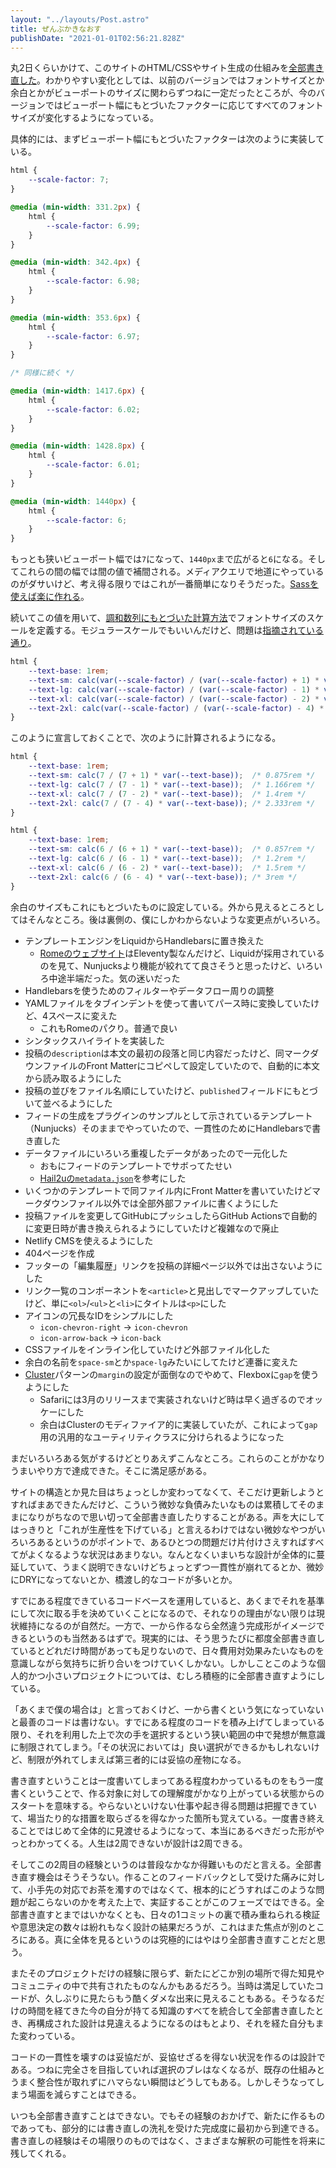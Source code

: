 ```yaml
---
layout: "../layouts/Post.astro"
title: ぜんぶかきなおす
publishDate: "2021-01-01T02:56:21.828Z"
---
```


丸2日くらいかけて、このサイトのHTML/CSSやサイト生成の仕組みを[全部書き直した](https://github.com/yuheiy/yuheiy.com-v5/commit/99b31c35ba936257fa5b14b61bb4a6356b427e6a)。わかりやすい変化としては、以前のバージョンではフォントサイズとか余白とかがビューポートのサイズに関わらずつねに一定だったところが、今のバージョンではビューポート幅にもとづいたファクターに応じてすべてのフォントサイズが変化するようになっている。

具体的には、まずビューポート幅にもとづいたファクターは次のように実装している。

```css
html {
	--scale-factor: 7;
}

@media (min-width: 331.2px) {
	html {
		--scale-factor: 6.99;
	}
}

@media (min-width: 342.4px) {
	html {
		--scale-factor: 6.98;
	}
}

@media (min-width: 353.6px) {
	html {
		--scale-factor: 6.97;
	}
}

/* 同様に続く */

@media (min-width: 1417.6px) {
	html {
		--scale-factor: 6.02;
	}
}

@media (min-width: 1428.8px) {
	html {
		--scale-factor: 6.01;
	}
}

@media (min-width: 1440px) {
	html {
		--scale-factor: 6;
	}
}
```

もっとも狭いビューポート幅では`7`になって、`1440px`まで広がると`6`になる。そしてこれらの間の幅では間の値で補間される。メディアクエリで地道にやっているのがダサいけど、考え得る限りではこれが一番簡単になりそうだった。[Sassを使えば楽に作れる](https://github.com/yuheiy/yuheiy.com-v5/blob/e836b14653874ebf1b1c866633cda0a19971122d/src/_styles/main.scss#L68-L87)。

続いてこの値を用いて、[調和数列にもとづいた計算方法](https://standard.shiftbrain.com/blog/harmonious-proportions-in-type-sizes)でフォントサイズのスケールを定義する。モジュラースケールでもいいんだけど、問題は[指摘されている通り](https://standard.shiftbrain.com/blog/music-math-typography)。

```css
html {
	--text-base: 1rem;
	--text-sm: calc(var(--scale-factor) / (var(--scale-factor) + 1) * var(--text-base));
	--text-lg: calc(var(--scale-factor) / (var(--scale-factor) - 1) * var(--text-base));
	--text-xl: calc(var(--scale-factor) / (var(--scale-factor) - 2) * var(--text-base));
	--text-2xl: calc(var(--scale-factor) / (var(--scale-factor) - 4) * var(--text-base));
}
```

このように宣言しておくことで、次のように計算されるようになる。

```css
html {
	--text-base: 1rem;
	--text-sm: calc(7 / (7 + 1) * var(--text-base));  /* 0.875rem */
	--text-lg: calc(7 / (7 - 1) * var(--text-base));  /* 1.166rem */
	--text-xl: calc(7 / (7 - 2) * var(--text-base));  /* 1.4rem */
	--text-2xl: calc(7 / (7 - 4) * var(--text-base)); /* 2.333rem */
}
```

```css
html {
	--text-base: 1rem;
	--text-sm: calc(6 / (6 + 1) * var(--text-base));  /* 0.857rem */
	--text-lg: calc(6 / (6 - 1) * var(--text-base));  /* 1.2rem */
	--text-xl: calc(6 / (6 - 2) * var(--text-base));  /* 1.5rem */
	--text-2xl: calc(6 / (6 - 4) * var(--text-base)); /* 3rem */
}
```

余白のサイズもこれにもとづいたものに設定している。外から見えるところとしてはそんなところ。後は裏側の、僕にしかわからないような変更点がいろいろ。

- テンプレートエンジンをLiquidからHandlebarsに置き換えた
	- [Romeのウェブサイト](https://rome.tools/)はEleventy製なんだけど、Liquidが採用されているのを見て、Nunjucksより機能が絞れてて良さそうと思ったけど、いろいろ中途半端だった。気の迷いだった
- Handlebarsを使うためのフィルターやデータフロー周りの調整
- YAMLファイルをタブインデントを使って書いてパース時に変換していたけど、4スペースに変えた
	- これもRomeのパクり。普通で良い
- シンタックスハイライトを実装した
- 投稿の`description`は本文の最初の段落と同じ内容だったけど、同マークダウンファイルのFront Matterにコピペして設定していたので、自動的に本文から読み取るようにした
- 投稿の並びをファイル名順にしていたけど、`published`フィールドにもとづいて並べるようにした
- フィードの生成をプラグインのサンプルとして示されているテンプレート（Nunjucks）そのままでやっていたので、一貫性のためにHandlebarsで書き直した
- データファイルにいろいろ重複したデータがあったので一元化した
	- おもにフィードのテンプレートでサボってたせい
	- [Hail2uの`metadata.json`](https://github.com/hail2u/hail2u.net/blob/8e0df3431ec2ff8859a79cb337c208aa8d4b649d/src/metadata.json)を参考にした
- いくつかのテンプレートで同ファイル内にFront Matterを書いていたけどマークダウンファイル以外では全部外部ファイルに書くようにした
- 投稿ファイルを変更してGitHubにプッシュしたらGitHub Actionsで自動的に変更日時が書き換えられるようにしていたけど複雑なので廃止
- Netlify CMSを使えるようにした
- 404ページを作成
- フッターの「編集履歴」リンクを投稿の詳細ページ以外では出さないようにした
- リンク一覧のコンポーネントを`<article>`と見出しでマークアップしていたけど、単に`<ol>`/`<ul>`と`<li>`にタイトルは`<p>`にした
- アイコンの冗長なIDをシンプルにした
	- `icon-chevron-right` → `icon-chevron`
	- `icon-arrow-back` → `icon-back`
- CSSファイルをインライン化していたけど外部ファイル化した
- 余白の名前を`space-sm`とか`space-lg`みたいにしてたけど連番に変えた
- [Cluster](https://every-layout.dev/layouts/cluster/)パターンの`margin`の設定が面倒なのでやめて、Flexboxに`gap`を使うようにした
	- Safariには3月のリリースまで実装されないけど時は早く過ぎるのでオッケーにした
	- 余白はClusterのモディファイア的に実装していたが、これによって`gap`用の汎用的なユーティリティクラスに分けられるようになった

まだいろいろある気がするけどとりあえずこんなところ。これらのことがかなりうまいやり方で達成できた。そこに満足感がある。

サイトの構造とか見た目はちょっとしか変わってなくて、そこだけ更新しようとすればまあできたんだけど、こういう微妙な負債みたいなものは累積してそのままになりがちなので思い切って全部書き直したりすることがある。声を大にしてはっきりと「これが生産性を下げている」と言えるわけではない微妙なやつがいろいろあるというのがポイントで、あるひとつの問題だけ片付けさえすればすべてがよくなるような状況はあまりない。なんとなくいまいちな設計が全体的に蔓延していて、うまく説明できないけどちょっとずつ一貫性が崩れてるとか、微妙にDRYになってないとか、橋渡し的なコードが多いとか。

すでにある程度できているコードベースを運用していると、あくまでそれを基準にして次に取る手を決めていくことになるので、それなりの理由がない限りは現状維持になるのが自然だ。一方で、一から作るなら全然違う完成形がイメージできるというのも当然あるはずで。現実的には、そう思うたびに都度全部書き直しているとどれだけ時間があっても足りないので、日々費用対効果みたいなものを意識しながら気持ちに折り合いをつけていくしかない。しかしことこのような個人的かつ小さいプロジェクトについては、むしろ積極的に全部書き直すようにしている。

「あくまで僕の場合は」と言っておくけど、一から書くという気になっていないと最善のコードは書けない。すでにある程度のコードを積み上げてしまっている限り、それを利用した上で次の手を選択するという狭い範囲の中で発想が無意識に制限されてしまう。「その状況においては」良い選択ができるかもしれないけど、制限が外れてしまえば第三者的には妥協の産物になる。

書き直すということは一度書いてしまってある程度わかっているものをもう一度書くということで、作る対象に対しての理解度がかなり上がっている状態からのスタートを意味する。やらないといけない仕事や起き得る問題は把握できていて、場当たり的な措置を取らざるを得なかった箇所も覚えている。一度書き終えることではじめて全体的に見渡せるようになって、本当にあるべきだった形がやっとわかってくる。人生は2周できないが設計は2周できる。

そしてこの2周目の経験というのは普段なかなか得難いものだと言える。全部書き直す機会はそうそうない。作ることのフィードバックとして受けた痛みに対して、小手先の対応でお茶を濁すのではなくて、根本的にどうすればこのような問題が起こらないのかを考えた上で、実証することがこのフェーズではできる。全部書き直すとまではいかなくとも、日々の1コミットの裏で積み重ねられる検証や意思決定の数々は紛れもなく設計の結果だろうが、これはまた焦点が別のところにある。真に全体を見るというのは究極的にはやはり全部書き直すことだと思う。

またそのプロジェクトだけの経験に限らず、新たにどこか別の場所で得た知見やコミュニティの中で共有されたものなんかもあるだろう。当時は満足していたコードが、久しぶりに見たらもう酷くダメな出来に見えることもある。そうなるだけの時間を経てきた今の自分が持てる知識のすべてを統合して全部書き直したとき、再構成された設計は見違えるようになるのはもとより、それを経た自分もまた変わっている。

コードの一貫性を壊すのは妥協だが、妥協せざるを得ない状況を作るのは設計である。つねに完全さを目指していれば選択のブレはなくなるが、既存の仕組みとうまく整合性が取れずにハマらない瞬間はどうしてもある。しかしそうなってしまう場面を減らすことはできる。

いつも全部書き直すことはできない。でもその経験のおかげで、新たに作るものであっても、部分的には書き直しの洗礼を受けた完成度に最初から到達できる。書き直しの経験はその場限りのものではなく、さまざまな解釈の可能性を将来に残してくれる。
